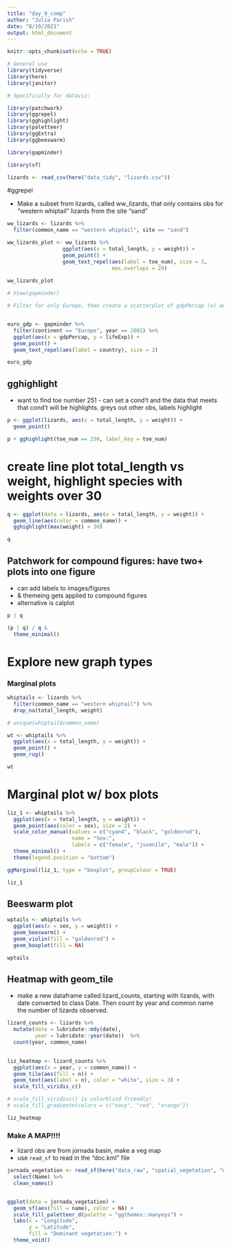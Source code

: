 ```yaml
---
title: "day_9_comp"
author: "Julia Parish"
date: "8/19/2021"
output: html_document
---
```


```r
knitr::opts_chunk$set(echo = TRUE)

# General use
library(tidyverse)
library(here)
library(janitor)

# Specifically for dataviz:

library(patchwork)
library(ggrepel)
library(gghighlight)
library(paletteer)
library(ggExtra)
library(ggbeeswarm)

library(gapminder)

library(sf)

```


```r
lizards <- read_csv(here("data_tidy", "lizards.csv"))

```

#ggrepel

- Make a subset from lizards, called ww_lizards, that only contains obs for "western whiptail" lizards from the site "sand"

```r
ww_lizards <- lizards %>% 
  filter(common_name == "western whiptail", site == "sand")
```

```r
ww_lizards_plot <- ww_lizards %>% 
                  ggplot(aes(x = total_length, y = weight)) +
                  geom_point() +
                  geom_text_repel(aes(label = toe_num), size = 3, 
                                  max.overlaps = 20)
                          
ww_lizards_plot 
```

```r
# View(gapminder)

# Filter for only Europe, then create a scatterplot of gdpPercap (x) and lifeexp(y) labeled by country name


euro_gdp <- gapminder %>% 
  filter(continent == "Europe", year == 2002) %>% 
  ggplot(aes(x = gdpPercap, y = lifeExp)) +
  geom_point() +
  geom_text_repel(aes(label = country), size = 3)

euro_gdp

```

## gghighlight
- want to find toe number 251 - can set a cond't and the data that meets that cond't will be highlights. greys out other obs, labels highlight

```r
p <- ggplot(lizards, aes(x = total_length, y = weight)) +
  geom_point()

p + gghighlight(toe_num == 250, label_key = toe_num)

```

# create line plot total_length vs weight, highlight species with weights over 30

```r
q <- ggplot(data = lizards, aes(x = total_length, y = weight)) +
  geom_line(aes(color = common_name)) +
  gghighlight(max(weight) > 30)

q
```

## Patchwork for compound figures: have two+ plots into one figure
- can add labels to images/figures
- & themeing gets applied to compound figures
- alternative is calplot

```r
p | q
```


```r
(p | q) / q &
  theme_minimal()

```

# Explore new graph types

### Marginal plots

```r
whiptails <- lizards %>% 
  filter(common_name == "western whiptail") %>% 
  drop_na(total_length, weight)

# unique(whiptail$common_name)

wt <- whiptails %>% 
  ggplot(aes(x = total_length, y = weight)) +
  geom_point() + 
  geom_rug()

wt

```

# Marginal plot w/ box plots

```r
liz_1 <- whiptails %>% 
  ggplot(aes(x = total_length, y = weight)) +
  geom_point(aes(color = sex), size = 2) + 
  scale_color_manual(values = c("cyan4", "black", "goldenrod"),
                     name = "Sex:",
                     labels = c("female", "juvenile", "male")) +
  theme_minimal() +
  theme(legend.position = "bottom")

ggMarginal(liz_1, type = "boxplot", groupColour = TRUE)

liz_1
```
## Beeswarm plot

```r
wptails <- whiptails %>% 
  ggplot(aes(x = sex, y = weight)) + 
  geom_beeswarm() + 
  geom_violin(fill = "goldenrod") + 
  geom_boxplot(fill = NA)

wptails

```

## Heatmap with geom_tile
- make a new dataframe called lizard_counts, starting with lizards, with date converted to class Date. Then count by year and common name the number of lizards observed.

```r
lizard_counts <- lizards %>% 
  mutate(date = lubridate::mdy(date),
         year = lubridate::year(date))  %>% 
  count(year, common_name)
  
```

```r
liz_heatmap <- lizard_counts %>% 
  ggplot(aes(x = year, y = common_name)) +
  geom_tile(aes(fill = n)) + 
  geom_text(aes(label = n), color = "white", size = 3) + 
  scale_fill_viridis_c()

# scale_fill_viridisc() is colorblind friendly!
# scale_fill_gradientn(colors = c("navy", "red", "orange"))

liz_heatmap

```

### Make A MAP!!!! 
- lizard obs are from jornada basin, make a veg map 
- use `read_sf` to read in the "doc.kml" file

```r
jornada_vegetation <- read_sf(here("data_raw", "spatial_vegetation", "doc.kml")) %>% 
  select(Name) %>% 
  clean_names()


ggplot(data = jornada_vegetation) +
  geom_sf(aes(fill = name), color = NA) + 
  scale_fill_paletteer_d(palette = "ggthemes::manyeys") +
  labs(x = "Longitude",
       y = "Latitude",
       fill = "Dominant vegetation:") +
  theme_void()


```

